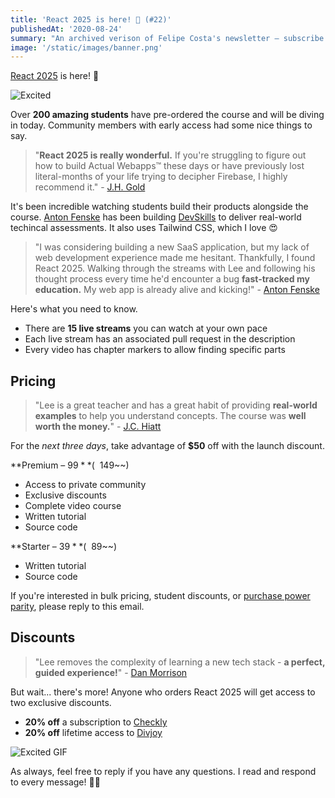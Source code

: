 ```yaml
---
title: 'React 2025 is here! 🥳 (#22)'
publishedAt: '2020-08-24'
summary: "An archived verison of Felipe Costa's newsletter – subscribe to get early access."
image: '/static/images/banner.png'
---
```


[React 2025](https://react2025.com) is here! 🎉

![Excited](https://media.giphy.com/media/Is1O1TWV0LEJi/giphy.gif)

Over **200 amazing students** have pre-ordered the course and will be diving in today. Community members with early access had some nice things to say.

> "**React 2025 is really wonderful.** If you're struggling to figure out how to build Actual Webapps™ these days or have previously lost literal-months of your life trying to decipher Firebase, I highly recommend it." - [J.H. Gold](https://twitter.com/jongold)

It's been incredible watching students build their products alongside the course. [Anton Fenske](https://twitter.com/fenskexyz) has been building [DevSkills](https://devskills.co/) to deliver real-world techincal assessments. It also uses Tailwind CSS, which I love 😍

> "I was considering building a new SaaS application, but my lack of web development experience made me hesitant. Thankfully, I found React 2025. Walking through the streams with Lee and following his thought process every time he'd encounter a bug **fast-tracked my education.** My web app is already alive and kicking!" - [Anton Fenske](https://twitter.com/fenskexyz)

Here's what you need to know.

- There are **15 live streams** you can watch at your own pace
- Each live stream has an associated pull request in the description
- Every video has chapter markers to allow finding specific parts

## Pricing

> "Lee is a great teacher and has a great habit of providing **real-world examples** to help you understand concepts. The course was **well worth the money.**" - [J.C. Hiatt](https://twitter.com/jchiatt)

For the _next three days_, take advantage of **$50** off with the launch discount.

**Premium – $99** (~~$149~~)

- Access to private community
- Exclusive discounts
- Complete video course
- Written tutorial
- Source code

**Starter – $39** (~~$89~~)

- Written tutorial
- Source code

If you're interested in bulk pricing, student discounts, or [purchase power parity](https://en.wikipedia.org/wiki/Purchasing_power_parity), please reply to this email.

## Discounts

> "Lee removes the complexity of learning a new tech stack - **a perfect, guided experience!**" - [Dan Morrison](https://twitter.com/danmostudco)

But wait... there's more! Anyone who orders React 2025 will get access to two exclusive discounts.

- **20% off** a subscription to [Checkly](https://www.checklyhq.com/)
- **20% off** lifetime access to [Divjoy](https://divjoy.com/)

![Excited GIF](https://media.giphy.com/media/XR9Dp54ZC4dji/giphy.gif)

As always, feel free to reply if you have any questions. I read and respond to every message! 🙏🏻
